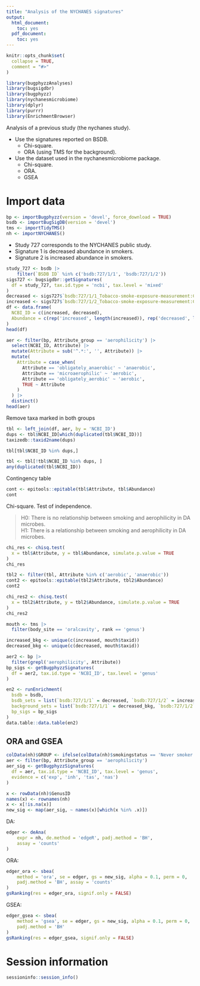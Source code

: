 ```yaml
---
title: "Analysis of the NYCHANES signatures"
output:
  html_document:
    toc: yes
  pdf_document:
    toc: yes
---
```


```r
knitr::opts_chunk$set(
  collapse = TRUE,
  comment = "#>"
)
```

```r
library(bugphyzzAnalyses)
library(bugsigdbr)
library(bugphyzz)
library(nychanesmicrobiome)
library(dplyr)
library(purrr)
library(EnrichmentBrowser)
```

Analysis of a previous study (the nychanes study).

+ Use the signatures reported on BSDB.
  + Chi-square.
  + ORA (using TMS for the background).
+ Use the dataset used in the nychanesmicrobiome package.
  + Chi-square.
  + ORA.
  + GSEA

# Import data

```r
bp <- importBugphyzz(version = 'devel', force_download = TRUE)
bsdb <- importBugSigDB(version = 'devel')
tms <- importTidyTMS()
nh <- importNYCHANES()
```

+ Study 727 corresponds to the NYCHANES public study.
+ Signature 1 is decreased abundance in smokers.
+ Signature 2 is increased abundance in smokers.

```r
study_727 <- bsdb |> 
    filter(`BSDB ID` %in% c('bsdb:727/1/1', 'bsdb:727/1/2'))
sigs727 <- bugsigdbr::getSignatures(
  df = study_727, tax.id.type = 'ncbi', tax.level = 'mixed'
)
decreased <- sigs727$`bsdb:727/1/1_Tobacco-smoke-exposure-measurement:Current-cigarette-smokers_vs_Never-smokers_DOWN`
increased <- sigs727$`bsdb:727/1/2_Tobacco-smoke-exposure-measurement:Current-cigarette-smokers_vs_Never-smokers_UP`
df <- data.frame(
  NCBI_ID = c(increased, decreased),
  Abundance = c(rep('increased', length(increased)), rep('decreased', length(decreased)))
)
head(df)
```

```r
aer <- filter(bp, Attribute_group == 'aerophilicity') |> 
  select(NCBI_ID, Attribute) |> 
  mutate(Attribute = sub('^.*:', '', Attribute)) |> 
  mutate(
    Attribute = case_when(
      Attribute == 'obligately_anaerobic' ~ 'anaerobic',
      Attribute == 'microaerophilic' ~ 'aerobic',
      Attribute == 'obligately_aerobic' ~ 'aerobic',
      TRUE ~ Attribute
    )
  ) |> 
  distinct()
head(aer)
```

Remove taxa marked in both groups

```r
tbl <- left_join(df, aer, by = 'NCBI_ID')
dups <- tbl$NCBI_ID[which(duplicated(tbl$NCBI_ID))]
taxizedb::taxid2name(dups)
```

```r
tbl[tbl$NCBI_ID %in% dups,]
```

```r
tbl <- tbl[!tbl$NCBI_ID %in% dups, ]
any(duplicated(tbl$NCBI_ID))
```

Contingency table

```r
cont <- epitools::epitable(tbl$Attribute, tbl$Abundance)
cont
```

Chi-square. Test of independence.

> H0: There is no relationship between smoking and aerophilicity in DA microbes.  
H1: There is a relationship between smoking and aerophilicity in DA microbes.

```r
chi_res <- chisq.test(
  x = tbl$Attribute, y = tbl$Abundance, simulate.p.value = TRUE
)
chi_res
```


```r
tbl2 <- filter(tbl, Attribute %in% c('aerobic', 'anaerobic'))
cont2 <- epitools::epitable(tbl2$Attribute, tbl2$Abundance)
cont2
```

```r
chi_res2 <- chisq.test(
  x = tbl2$Attribute, y = tbl2$Abundance, simulate.p.value = TRUE
)
chi_res2
```

```r
mouth <- tms |> 
  filter(body_site == 'oralcavity', rank == 'genus')
```


```r
increased_bkg <- unique(c(increased, mouth$taxid))
decreased_bkg <- unique(c(decreased, mouth$taxid))
```

```r
aer2 <- bp |> 
  filter(grepl('aerophilicity', Attribute))
bp_sigs <- getBugphyzzSignatures(
  df = aer2, tax.id.type = 'NCBI_ID', tax.level = 'genus'
)
```



```r
en2 <- runEnrichment(
  bsdb = bsdb,
  bsdb_sets = list(`bsdb:727/1/1` = decreased, `bsdb:727/1/2` = increased),
  background_sets = list(`bsdb:727/1/1` = decreased_bkg, `bsdb:727/1/2` = increased_bkg),
  bp_sigs = bp_sigs
)
data.table::data.table(en2)

```


## ORA and GSEA

```r
colData(nh)$GROUP <- ifelse(colData(nh)$smokingstatus == 'Never smoker', 0, 1)
aer <- filter(bp, Attribute_group == 'aerophilicity')
aer_sig <- getBugphyzzSignatures(
  df = aer, tax.id.type = 'NCBI_ID', tax.level = 'genus', 
  evidence = c('exp', 'inh', 'tas', 'nas')
)

```

```r
x <- rowData(nh)$GenusID
names(x) <- rownames(nh)
x <- x[!is.na(x)]
new_sig <- map(aer_sig, ~ names(x)[which(x %in% .x)])
```

DA:

```r
edger <- deAna(
    expr = nh, de.method = 'edgeR', padj.method = 'BH', 
    assay = 'counts'
)

```
ORA: 

```r
edger_ora <- sbea(
    method = 'ora', se = edger, gs = new_sig, alpha = 0.1, perm = 0,
    padj.method = 'BH', assay = 'counts'
)
gsRanking(res = edger_ora, signif.only = FALSE)
```

GSEA:

```r
edger_gsea <- sbea(
    method = 'gsea', se = edger, gs = new_sig, alpha = 0.1, perm = 0,
    padj.method = 'BH'
)
gsRanking(res = edger_gsea, signif.only = FALSE)
```

# Session information

```r
sessioninfo::session_info()
```
